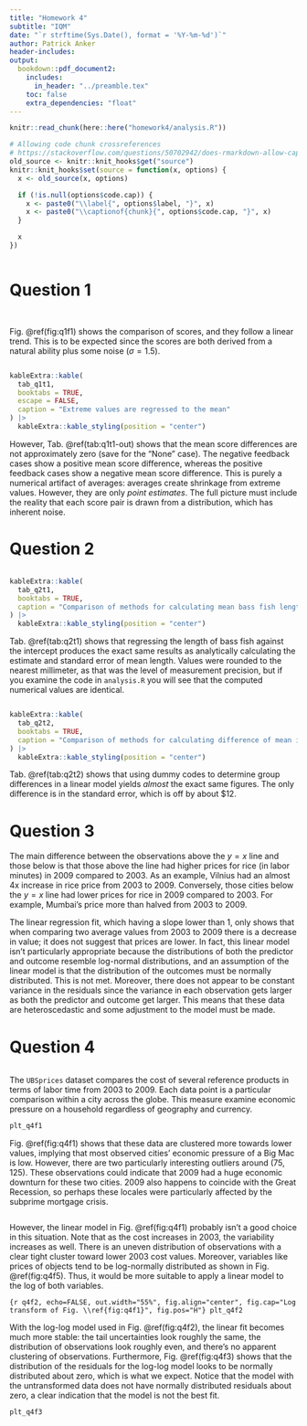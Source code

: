 ```yaml
---
title: "Homework 4"
subtitle: "IQM"
date: "`r strftime(Sys.Date(), format = '%Y-%m-%d')`"
author: Patrick Anker
header-includes:
output: 
  bookdown::pdf_document2:
    includes:
      in_header: "../preamble.tex"
    toc: false
    extra_dependencies: "float"
---
```


```r
knitr::read_chunk(here::here("homework4/analysis.R"))

# Allowing code chunk crossreferences
# https://stackoverflow.com/questions/50702942/does-rmarkdown-allow-captions-and-references-for-code-chunks
old_source <- knitr::knit_hooks$get("source")
knitr::knit_hooks$set(source = function(x, options) {
  x <- old_source(x, options)

  if (!is.null(options$code.cap)) {
    x <- paste0("\\label{", options$label, "}", x)
    x <- paste0("\\captionof{chunk}{", options$code.cap, "}", x)
  }

  x
})
```

```r
```

# Question 1 {-}

```r
```

```r
```

Fig. \@ref(fig:q1f1) shows the comparison of scores, and they follow a linear trend. This is to be expected since the scores are both derived from a natural ability plus some noise ($\sigma=1.5$).

```r
```

```r
kableExtra::kable(
  tab_q1t1,
  booktabs = TRUE,
  escape = FALSE,
  caption = "Extreme values are regressed to the mean"
) |>
  kableExtra::kable_styling(position = "center")
```

However, Tab. \@ref(tab:q1t1-out) shows that the mean score differences are not approximately zero (save for the "None" case). The negative feedback cases show a positive mean score difference, whereas the positive feedback cases show a negative mean score difference. This is purely a numerical artifact of averages: averages create shrinkage from extreme values. However, they are only *point estimates*. The full picture must include the reality that each score pair is drawn from a distribution, which has inherent noise.

# Question 2 {-}

```r
```

```r
kableExtra::kable(
  tab_q2t1,
  booktabs = TRUE,
  caption = "Comparison of methods for calculating mean bass fish length"
) |>
  kableExtra::kable_styling(position = "center")
```

Tab. \@ref(tab:q2t1) shows that regressing the length of bass fish against the intercept produces the exact same results as analytically calculating the estimate and standard error of mean length. Values were rounded to the nearest millimeter, as that was the level of measurement precision, but if you examine the code in `analysis.R` you will see that the computed numerical values are identical.

```r
```

```r
kableExtra::kable(
  tab_q2t2,
  booktabs = TRUE,
  caption = "Comparison of methods for calculating difference of mean incomes by age group (assuming USD)"
) |>
  kableExtra::kable_styling(position = "center")
```

Tab. \@ref(tab:q2t2) shows that using dummy codes to determine group differences in a linear model yields _almost_ the exact same figures. The only difference is in the standard error, which is off by about \$12.

# Question 3 {-}

The main difference between the observations above the $y=x$ line and those below is that those above the line had higher prices for rice (in labor minutes) in 2009 compared to 2003. As an example, Vilnius had an almost 4x increase in rice price from 2003 to 2009. Conversely, those cities below the $y=x$ line had lower prices for rice in 2009 compared to 2003. For example, Mumbai's price more than halved from 2003 to 2009.

The linear regression fit, which having a slope lower than 1, only shows that when comparing two average values from 2003 to 2009 there is a decrease in value; it does not suggest that prices are lower. In fact, this linear model isn't particularly appropriate because the distributions of both the predictor and outcome resemble log-normal distributions, and an assumption of the linear model is that the distribution of the outcomes must be normally distributed. This is not met. Moreover, there does not appear to be constant variance in the residuals since the variance in each observation gets larger as both the predictor and outcome get larger. This means that these data are heteroscedastic and some adjustment to the model must be made.

# Question 4 {-}

```r
```

The `UBSprices` dataset compares the cost of several reference products in terms of labor time from 2003 to 2009. Each data point is a particular comparison within a city across the globe. This measure examine economic pressure on a household regardless of geography and currency.

```r
plt_q4f1
```

Fig. \@ref(fig:q4f1) shows that these data are clustered more towards lower values, implying that most observed cities' economic pressure of a Big Mac is low. However, there are two particularly interesting outliers around $(75, 125)$. These observations could indicate that 2009 had a huge economic downturn for these two cities. 2009 also happens to coincide with the Great Recession, so perhaps these locales were particularly affected by the subprime mortgage crisis.

```r
```

However, the linear model in Fig. \@ref(fig:q4f1) probably isn't a good choice in this situation. Note that as the cost increases in 2003, the variability increases as well. There is an uneven distribution of observations with a clear tight cluster toward lower 2003 cost values. Moreover, variables like prices of objects tend to be log-normally distributed as shown in Fig. \@ref(fig:q4f5). Thus, it would be more suitable to apply a linear model to the log of both variables.

```{r q4f2, echo=FALSE, out.width="55%", fig.align="center", fig.cap="Log transform of Fig. \\ref{fig:q4f1}", fig.pos="H"}
plt_q4f2
```

With the log-log model used in Fig. \@ref(fig:q4f2), the linear fit becomes much more stable: the tail uncertainties look roughly the same, the distribution of observations look roughly even, and there's no apparent clustering of observations. Furthermore, Fig. \@ref(fig:q4f3) shows that the distribution of the residuals for the log-log model looks to be normally distributed about zero, which is what we expect. Notice that the model with the untransformed data does not have normally distributed residuals about zero, a clear indication that the model is not the best fit.

```r
plt_q4f3
```


